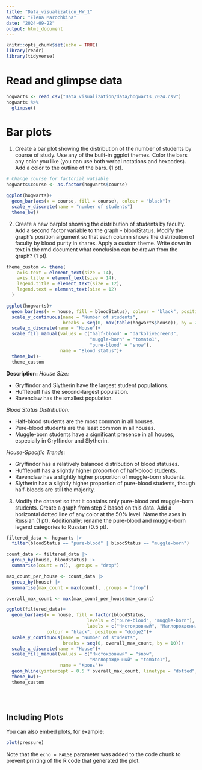 ```yaml
---
title: "Data_visualization_HW_1"
author: "Elena Marochkina"
date: "2024-09-22"
output: html_document
---
```


```r
knitr::opts_chunk$set(echo = TRUE)
library(readr)
library(tidyverse)
```
# Read and glimpse data
```r
hogwarts <- read_csv("Data_visualization/data/hogwarts_2024.csv")
hogwarts %>%
  glimpse()
```
# Bar plots

1. Create a bar plot showing the distribution of the number of students by course of study. Use any of the built-in ggplot themes. Color the bars any color you like (you can use both verbal notations and hexcodes). Add a color to the outline of the bars. (1 pt).

```r
# Change course for factorial vatiable
hogwarts$course <- as.factor(hogwarts$course)

ggplot(hogwarts)+
  geom_bar(aes(x = course, fill = course), colour = "black")+ 
  scale_y_discrete(name = "number of students")
  theme_bw()
```
2. Create a new barplot showing the distribution of students by faculty. Add a second factor variable to the graph - bloodStatus. Modify the graph's position argument so that each column shows the distribution of faculty by blood purity in shares. Apply a custom theme. Write down in text in the rmd document what conclusion can be drawn from the graph? (1 pt).

```r
theme_custom <- theme(
    axis.text = element_text(size = 14),
    axis.title = element_text(size = 14),
    legend.title = element_text(size = 12),
    legend.text = element_text(size = 12)
  )

ggplot(hogwarts)+
  geom_bar(aes(x = house, fill = bloodStatus), colour = "black", position = "dodge2")+ 
  scale_y_continuous(name = "Number of students", 
                     breaks = seq(0, max(table(hogwarts$house)), by = 20))+
  scale_x_discrete(name = "House")+
  scale_fill_manual(values = c("half-blood" = "darkolivegreen3", 
                               "muggle-born" = "tomato1", 
                               "pure-blood" = "snow"),
                    name = "Blood status")+
  theme_bw()+
  theme_custom
```
**Description:**
*House Size:*

- Gryffindor and Slytherin have the largest student populations.
- Hufflepuff has the second-largest population.
- Ravenclaw has the smallest population.

*Blood Status Distribution:*

- Half-blood students are the most common in all houses.
- Pure-blood students are the least common in all houses.
- Muggle-born students have a significant presence in all houses, especially in Gryffindor and Slytherin.

*House-Specific Trends:*

- Gryffindor has a relatively balanced distribution of blood statuses.
- Hufflepuff has a slightly higher proportion of half-blood students.
- Ravenclaw has a slightly higher proportion of muggle-born students.
- Slytherin has a slightly higher proportion of pure-blood students, though half-bloods are still the majority.

3. Modify the dataset so that it contains only pure-blood and muggle-born students. Create a graph from step 2 based on this data. Add a horizontal dotted line of any color at the 50% level. Name the axes in Russian (1 pt). Additionally: rename the pure-blood and muggle-born legend categories to Russian (0.5 pt).

``` r
filtered_data <- hogwarts |> 
  filter(bloodStatus == "pure-blood" | bloodStatus == "muggle-born")

count_data <- filtered_data |> 
  group_by(house, bloodStatus) |> 
  summarise(count = n(), .groups = "drop")

max_count_per_house <- count_data |> 
  group_by(house) |> 
  summarise(max_count = max(count), .groups = "drop")

overall_max_count <- max(max_count_per_house$max_count)

ggplot(filtered_data)+
  geom_bar(aes(x = house, fill = factor(bloodStatus, 
                              levels = c("pure-blood", "muggle-born"), 
                              labels = c("Чистокровный", "Маглорожденный"))), 
               colour = "black", position = "dodge2")+ 
  scale_y_continuous(name = "Number of students", 
                     breaks = seq(0, overall_max_count, by = 10))+
  scale_x_discrete(name = "House")+
  scale_fill_manual(values = c("Чистокровный" = "snow", 
                               "Маглорожденный" = "tomato1"),
                    name = "Кровь")+
  geom_hline(yintercept = 0.5 * overall_max_count, linetype = "dotted", linewidth = 1, color = "bisque3")+
  theme_bw()+
  theme_custom


  

```
## Including Plots

You can also embed plots, for example:

```r
plot(pressure)
```

Note that the `echo = FALSE` parameter was added to the code chunk to prevent printing of the R code that generated the plot.
